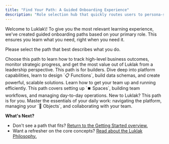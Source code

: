 ```yaml
---
title: "Find Your Path: A Guided Onboarding Experience"
description: "Role selection hub that quickly routes users to persona-specific onboarding based on their primary job function."
---
```


<Tip>
  Welcome to Luklak\! To give you the most relevant learning experience, we've created guided onboarding paths based on your primary role. This ensures you learn what you need, right when you need it.
</Tip>

Please select the path that best describes what you do.

<CardGroup cols={4}>
  <Card title="I am a Leader or Executive" icon="briefcase" href="/role-based-onboarding/leader-onboarding" img="/images/CEO.png">
    Choose this path to learn how to track high-level business outcomes, monitor strategic progress, and get the most value out of Luklak from a leadership perspective.
  </Card>
  <Card title="I am an Architect or Consultant" icon="map-location" iconType="duotone" href="/role-based-onboarding/architect-onboarding" img="/images/Solution-engineer.png">
    This path is for builders. Dive deep into platform capabilities, learn to design `📋 Functions`, build data schemas, and create powerful, scalable solutions.
  </Card>
  <Card title="I am a Team Manager" icon="telescope" iconType="duotone" href="/role-based-onboarding/manager-onboarding" img="images/Teamlead.png">
    Learn how to get your team up and running efficiently. This path covers setting up `⏹️ Spaces`, building team workflows, and managing day-to-day operations.
  </Card>
  <Card title="I am a Team Member" icon="calendar-lines-pen" iconType="duotone" href="/role-based-onboarding/user-onboarding" img="images/enduser.png">
    New to Luklak? This path is for you. Master the essentials of your daily work: navigating the platform, managing your `🧊 Objects`, and collaborating with your team.
  </Card>
</CardGroup>

**What's Next?**

- Don't see a path that fits? [Return to the Getting Started overview.](/getting-started)
- Want a refresher on the core concepts? [Read about the Luklak Philosophy.](/getting-started/philosophy)